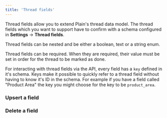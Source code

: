 ```yaml
---
title: 'Thread fields'
---
```


Thread fields allow you to extend Plain's thread data model. The thread fields which you want to support have to confirm with a schema configured in **Settings** → **Thread fields**.

Thread fields can be nested and be either a boolean, text or a string enum.

Thread fields can be required. When they are required, their value must be set in order for the thread to be marked as done.

For interacting with thread fields via the API, every field has a `key` defined in it's schema. Keys make it possible to quickly refer to a thread field without having to know it's ID in the schema. For example if you have a field called "Product Area" the key you might choose for the key to be `product_area`.

### Upsert a field

<Tabs>
  <Tab title="Typescript SDK">
    <Snippet file="typescript-sdk/upsert-thread-field.mdx" />
  </Tab>
  <Tab title="GraphQL">
    <Snippet file="graphql/upsert-thread-field.mdx" />
  </Tab>
</Tabs>

### Delete a field

<Tabs>
  <Tab title="Typescript SDK">
    <Snippet file="typescript-sdk/delete-thread-field.mdx" />
  </Tab>
  <Tab title="GraphQL">
    <Snippet file="graphql/delete-thread-field.mdx" />
  </Tab>
</Tabs>
